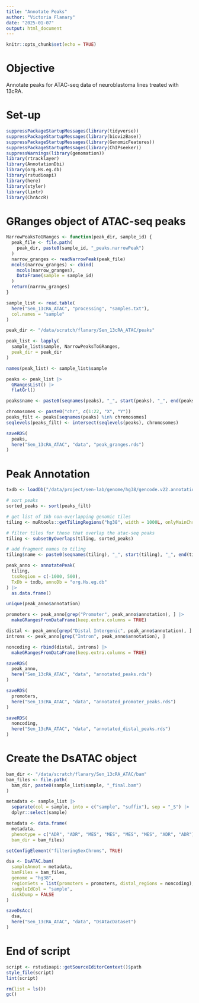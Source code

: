 ```yaml
---
title: "Annotate Peaks"
author: "Victoria Flanary"
date: "2025-01-07"
output: html_document
---
```


```r
knitr::opts_chunk$set(echo = TRUE)
```

# Objective
Annotate peaks for ATAC-seq data of neuroblastoma lines treated with 13cRA.

# Set-up
```r
suppressPackageStartupMessages(library(tidyverse))
suppressPackageStartupMessages(library(biovizBase))
suppressPackageStartupMessages(library(GenomicFeatures))
suppressPackageStartupMessages(library(ChIPseeker))
suppressWarnings(library(genomation))
library(rtracklayer)
library(AnnotationDbi)
library(org.Hs.eg.db)
library(rstudioapi)
library(here)
library(styler)
library(lintr)
library(ChrAccR)
```

# GRanges object of ATAC-seq peaks
```r
NarrowPeaksToGRanges <- function(peak_dir, sample_id) {
  peak_file <- file.path(
    peak_dir, paste0(sample_id, "_peaks.narrowPeak")
  )
  narrow_granges <- readNarrowPeak(peak_file)
  mcols(narrow_granges) <- cbind(
    mcols(narrow_granges), 
    DataFrame(sample = sample_id)
  )
  return(narrow_granges)
}
```

```r
sample_list <- read.table(
  here("Sen_13cRA_ATAC", "processing", "samples.txt"),
  col.names = "sample"
)

peak_dir <- "/data/scratch/flanary/Sen_13cRA_ATAC/peaks"
```

```r
peak_list <- lapply(
  sample_list$sample, NarrowPeaksToGRanges,
  peak_dir = peak_dir
)

names(peak_list) <- sample_list$sample
```

```r
peaks <- peak_list |>
  GRangesList() |>
  flatGrl()
```

```r
peaks$name <- paste0(seqnames(peaks), "_", start(peaks), "_", end(peaks))
```

```r
chromosomes <- paste0("chr", c(1:22, "X", "Y"))
peaks_filt <- peaks[seqnames(peaks) %in% chromosomes]
seqlevels(peaks_filt) <- intersect(seqlevels(peaks), chromosomes)
```

```r
saveRDS(
  peaks,
  here("Sen_13cRA_ATAC", "data", "peak_granges.rds")
)
```

# Peak Annotation
```r
txdb <- loadDb("/data/project/sen-lab/genome/hg38/gencode.v22.annotation.txdb")
```

```r
# sort peaks
sorted_peaks <- sort(peaks_filt)

# get list of 1kb non-overlapping genomic tiles
tiling <- muRtools::getTilingRegions("hg38", width = 1000L, onlyMainChrs = TRUE)

# filter tiles for those that overlap the atac-seq peaks
tiling <- subsetByOverlaps(tiling, sorted_peaks)

# add fragment names to tiling
tiling$name <- paste0(seqnames(tiling), "_", start(tiling), "_", end(tiling))
```

```r
peak_anno <- annotatePeak(
  tiling,
  tssRegion = c(-1000, 500),
  TxDb = txdb, annoDb = "org.Hs.eg.db"
) |>
  as.data.frame()
```

```r
unique(peak_anno$annotation)
```

```r
promoters <- peak_anno[grep("Promoter", peak_anno$annotation), ] |>
  makeGRangesFromDataFrame(keep.extra.columns = TRUE)
```

```r
distal <- peak_anno[grep("Distal Intergenic", peak_anno$annotation), ]
introns <- peak_anno[grep("Intron", peak_anno$annotation), ]

noncoding <- rbind(distal, introns) |>
  makeGRangesFromDataFrame(keep.extra.columns = TRUE)
```

```r
saveRDS(
  peak_anno,
  here("Sen_13cRA_ATAC", "data", "annotated_peaks.rds")
)

saveRDS(
  promoters,
  here("Sen_13cRA_ATAC", "data", "annotated_promoter_peaks.rds")
)

saveRDS(
  noncoding,
  here("Sen_13cRA_ATAC", "data", "annotated_distal_peaks.rds")
)
```

# Create the DsATAC object
```r
bam_dir <- "/data/scratch/flanary/Sen_13cRA_ATAC/bam"
bam_files <- file.path(
  bam_dir, paste0(sample_list$sample, "_final.bam")
)
```

```r
metadata <- sample_list |>
  separate(col = sample, into = c("sample", "suffix"), sep = "_S") |>
  dplyr::select(sample)

metadata <- data.frame(
  metadata, 
  phenotype = c("ADR", "ADR", "MES", "MES", "MES", "MES", "ADR", "ADR"),
  bam_dir = bam_files)
```

```r
setConfigElement("filteringSexChroms", TRUE)
```

```r
dsa <- DsATAC.bam(
  sampleAnnot = metadata,
  bamFiles = bam_files,
  genome = "hg38",
  regionSets = list(promoters = promoters, distal_regions = noncoding),
  sampleIdCol = "sample",
  diskDump = FALSE
)
```

```r
saveDsAcc(
  dsa,
  here("Sen_13cRA_ATAC", "data", "DsAtacDataset")
)
```

# End of script
```r
script <- rstudioapi::getSourceEditorContext()$path
style_file(script)
lint(script)
```

```r
rm(list = ls())
gc()
```
